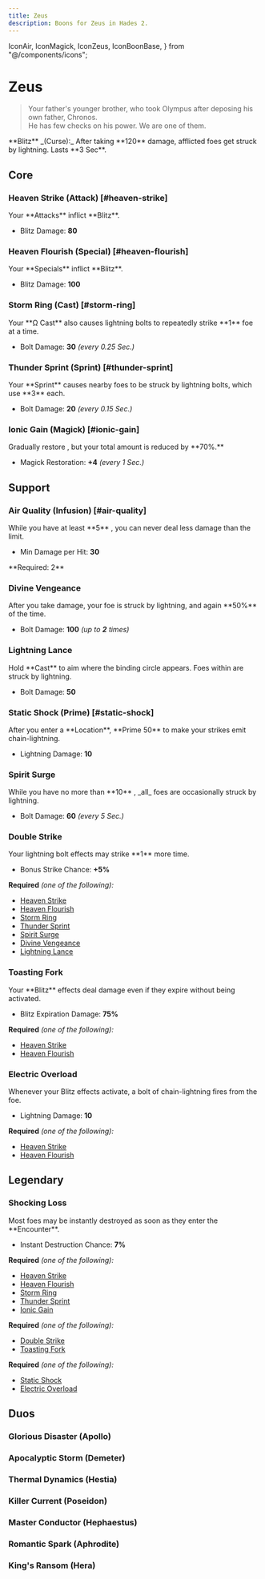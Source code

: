 ```yaml
---
title: Zeus
description: Boons for Zeus in Hades 2.
---
```


  IconAir,
  IconMagick,
  IconZeus,
  IconBoonBase,
} from "@/components/icons";


# <IconZeus className="mb-1" /> Zeus

> Your father's younger brother, who took Olympus after deposing his own father, Chronos.\
> He has few checks on his power. We are one of them.

<Boon className="mt-4">
  **Blitz** _(Curse):_ After taking **120** damage, afflicted foes get struck by
  lightning. Lasts **3 Sec**.
</Boon>

## Core

### Heaven Strike (Attack) [#heaven-strike]

<Boon title="Heaven Strike" iconKey="zeus/heaven-strike" element="air">
Your **Attacks** inflict **Blitz**.

- Blitz Damage: **80**

</Boon>

### Heaven Flourish (Special) [#heaven-flourish]

<Boon title="Heaven Flourish" iconKey="zeus/heaven-flourish" element="air">
Your **Specials** inflict **Blitz**.

- Blitz Damage: **100**

</Boon>

### Storm Ring (Cast) [#storm-ring]

<Boon title="Storm Ring" iconKey="zeus/storm-ring" element="air">
Your **Ω Cast** also causes lightning bolts to repeatedly strike **1** foe at a time.

- Bolt Damage: **30** _(every 0.25 Sec.)_

</Boon>

### Thunder Sprint (Sprint) [#thunder-sprint]

<Boon title="Thunder Sprint" iconKey="zeus/thunder-sprint" element="air">
Your **Sprint** causes nearby foes to be struck by lightning bolts, which use **3** <IconMagick /> each.

- Bolt Damage: **20** _(every 0.15 Sec.)_

</Boon>

### Ionic Gain (Magick) [#ionic-gain]

<Boon title="Ionic Gain" iconKey="zeus/ionic-gain" element="air">
Gradually restore <IconMagick />, but your total amount is reduced by **70%.**

- Magick Restoration: **+4** _(every 1 Sec.)_

</Boon>

## Support

### <TextHighlight type="infusion">Air Quality (Infusion)</TextHighlight> [#air-quality]

<Boon title="Air Quality" iconKey="zeus/air-quality" type="infusion">
While you have at least **5** <IconAir />, you can never deal less damage than the limit.

- Min Damage per Hit: **30**

</Boon>
**Required: 2** <IconAir />

### Divine Vengeance

<Boon title="Divine Vengeance" iconKey="zeus/divine-vengeance" element="air">
After you take damage, your foe is struck by lightning, and again **50%** of the time.

- Bolt Damage: **100** _(up to **2** times)_

</Boon>

### Lightning Lance

<Boon title="Lightning Lance" iconKey="zeus/lightning-lance" element="air">
Hold **Cast** to aim where the binding circle appears. Foes within are struck by lightning.

- Bolt Damage: **50**

</Boon>

### Static Shock (Prime) [#static-shock]

<Boon title="Static Shock" iconKey="zeus/static-shock" element="air">
After you enter a **Location**, **Prime 50** <IconMagick /> to make your strikes emit chain-lightning.

- Lightning Damage: **10**

</Boon>

### Spirit Surge

<Boon title="Spirit Surge" iconKey="zeus/spirit-surge" element="air">
While you have no more than **10** <IconMagick />, _all_ foes are occasionally struck by lightning.

- Bolt Damage: **60** _(every 5 Sec.)_

</Boon>

### Double Strike

<Boon title="Spirit Surge" iconKey="zeus/double-strike" element="air">
Your lightning bolt effects may strike **1** more time.

- Bonus Strike Chance: **+5%**

</Boon>

**Required** _(one of the following):_

- [Heaven Strike](#heaven-strike)
- [Heaven Flourish](#heaven-flourish)
- [Storm Ring](#storm-ring)
- [Thunder Sprint](#thunder-sprint)
- [Spirit Surge](#spirit-surge)
- [Divine Vengeance](#divine-vengeance)
- [Lightning Lance](#lightning-lance)

### Toasting Fork

<Boon title="Toasting Fork" iconKey="zeus/toasting-fork" element="air">
Your **Blitz** effects deal damage even if they expire without being activated.

- Blitz Expiration Damage: **75%**

</Boon>

**Required** _(one of the following):_

- [Heaven Strike](#heaven-strike)
- [Heaven Flourish](#heaven-flourish)

### Electric Overload

<Boon title="Electric Overload" iconKey="zeus/electric-overload" element="air">
Whenever your Blitz effects activate, a bolt of chain-lightning fires from the foe.

- Lightning Damage: **10**

</Boon>

**Required** _(one of the following):_

- [Heaven Strike](#heaven-strike)
- [Heaven Flourish](#heaven-flourish)

## <TextHighlight type="legendary">Legendary</TextHighlight>

### <TextHighlight type="legendary">Shocking Loss</TextHighlight>

<Boon title="Shocking Loss" iconKey="zeus/shocking-loss" type="legendary" element="air">
Most foes may be instantly destroyed as soon as they enter the **Encounter**.

- Instant Destruction Chance: **7%**

</Boon>

**Required** _(one of the following):_

- [Heaven Strike](#heaven-strike)
- [Heaven Flourish](#heaven-flourish)
- [Storm Ring](#storm-ring)
- [Thunder Sprint](#thunder-sprint)
- [Ionic Gain](#ionic-gain)

**Required** _(one of the following):_

- [Double Strike](#double-strike)
- [Toasting Fork](#toasting-fork)

**Required** _(one of the following):_

- [Static Shock](#static-shock)
- [Electric Overload](#electric-overload)

## <TextHighlight type="duo">Duos</TextHighlight>

### <TextHighlight type="duo">Glorious Disaster</TextHighlight> (Apollo)

<GloriousDisaster />

### <TextHighlight type="duo">Apocalyptic Storm</TextHighlight> (Demeter)

<ApocalypticStorm />

### <TextHighlight type="duo">Thermal Dynamics</TextHighlight> (Hestia)

<ThermalDynamics />

### <TextHighlight type="duo">Killer Current</TextHighlight> (Poseidon)

<KillerCurrent />

### <TextHighlight type="duo">Master Conductor</TextHighlight> (Hephaestus)

<MasterConductor />

### <TextHighlight type="duo">Romantic Spark</TextHighlight> (Aphrodite)

<RomanticSpark />

### <TextHighlight type="duo">King's Ransom</TextHighlight> (Hera)

<KingsRansom />

